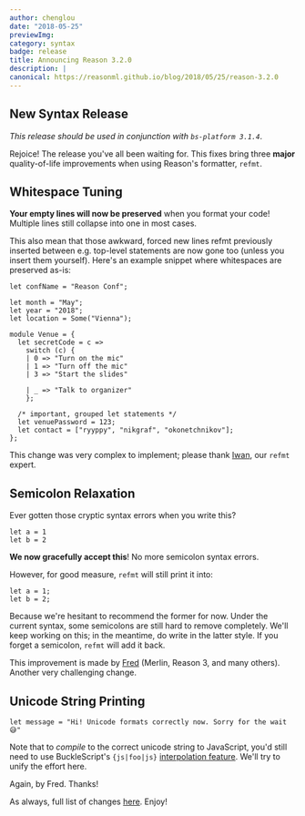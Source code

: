 ```yaml
---
author: chenglou
date: "2018-05-25" 
previewImg:
category: syntax
badge: release
title: Announcing Reason 3.2.0
description: |
canonical: https://reasonml.github.io/blog/2018/05/25/reason-3.2.0
---
```


## New Syntax Release

_This release should be used in conjunction with `bs-platform 3.1.4`_.

Rejoice! The release you've all been waiting for. This fixes bring three **major** quality-of-life improvements when using Reason's formatter, `refmt`.

## Whitespace Tuning

**Your empty lines will now be preserved** when you format your code! Multiple lines still collapse into one in most cases.

This also mean that those awkward, forced new lines refmt previously inserted between e.g. top-level statements are now gone too (unless you insert them yourself). Here's an example snippet where whitespaces are preserved as-is:

```reason
let confName = "Reason Conf";

let month = "May";
let year = "2018";
let location = Some("Vienna");

module Venue = {
  let secretCode = c =>
    switch (c) {
    | 0 => "Turn on the mic"
    | 1 => "Turn off the mic"
    | 3 => "Start the slides"

    | _ => "Talk to organizer"
    };

  /* important, grouped let statements */
  let venuePassword = 123;
  let contact = ["ryyppy", "nikgraf", "okonetchnikov"];
};
```

This change was very complex to implement; please thank [Iwan](https://twitter.com/_iwan_refmt), our `refmt` expert.

## Semicolon Relaxation

Ever gotten those cryptic syntax errors when you write this?

```reason
let a = 1
let b = 2
```

**We now gracefully accept this**! No more semicolon syntax errors.

However, for good measure, `refmt` will still print it into:

```reason
let a = 1;
let b = 2;
```

Because we're hesitant to recommend the former for now. Under the current syntax, some semicolons are still hard to remove completely. We'll keep working on this; in the meantime, do write in the latter style. If you forget a semicolon, `refmt` will  add it back.

This improvement is made by [Fred](https://twitter.com/let_def) (Merlin, Reason 3, and many others). Another very challenging change.

## Unicode String Printing

```reason
let message = "Hi! Unicode formats correctly now. Sorry for the wait 😅"
```

Note that to _compile_ to the correct unicode string to JavaScript, you'd still need to use BuckleScript's `{js|foo|js}` [interpolation feature](https://bucklescript.github.io/docs/en/common-data-types.html#unicode-support). We'll try to unify the effort here.

Again, by Fred. Thanks!

As always, full list of changes [here](https://github.com/facebook/reason/blob/master/HISTORY.md#320). Enjoy!
